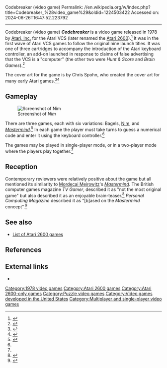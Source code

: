 Codebreaker (video game)
Permalink: //en.wikipedia.org/w/index.php?title=Codebreaker_%28video_game%29&oldid=1224503422
Accessed on: 2024-06-26T16:47:52.223792



------
Codebreaker (video game)
{{short description|1978 video game}}
{{Infobox video game
|title = Codebreaker
|image = Codebreaker_cartridge_cover.jpg
|caption = 
|developer = [[Atari, Inc.]]
|publisher = [[Atari, Inc.]]
|designer = 
|platforms = [[Atari 2600]]
|released = {{vgrelease|NA|1978}}
|genre = [[Puzzle video game|Puzzle]]
|modes = [[Single-player video game|Single-player]], [[Two-player video game|two-player]]
}}
'''''Codebreaker''''' is a video game released in 1978 by [[Atari, Inc.]] for the Atari VCS (later renamed the [[Atari 2600]]).<ref name="Classic Home Video Games">{{cite book |last1=Weiss |first1=Brett |title=Classic Home Video Games, 1972-1984: A Complete Reference Guide |date=2011 |publisher=McFarland |isbn=978-0786487554 |pages=45 |url=https://books.google.com/books?id=BzxTtml8Jq4C&dq=%22Human+Cannonball%22&pg=PA42 |accessdate=8 August 2019}}</ref> It was in the first wave of Atari VCS games to follow the original nine launch titles. It was one of three cartridges to accompany the introduction of the Atari keyboard controller, an add-on launched in response to claims of false advertising that the VCS is a "computer" (the other two were ''Hunt & Score'' and ''Brain Games'').<ref>{{cite book |last1=Lendino |first1=Jamie |title=Adventure: The Atari 2600 at the Dawn of Console Gaming |date=2018 |publisher=Ziff Davis |isbn=978-1732355200 |page=46 |url=https://books.google.com/books?id=JkaoDwAAQBAJ&dq=%22codebreaker%22&pg=PA46 |accessdate=2 September 2019}}</ref>

The cover art for the game is by Chris Spohn, who created the cover art for many early Atari games.<ref name="Art Of Atari">{{cite book |last1=Lapetino |first1=Tim |title=Art Of Atari |date=2016 |publisher=Dynamite Entertainment |isbn=978-1524101060 |page=77 |url=https://books.google.com/books?id=Z50oDAAAQBAJ&dq=%22backgammon%22+%22atari%22&pg=PA97 |accessdate=2 September 2019}}</ref><ref>{{cite book |last1=Guins |first1=Rayford |title=Game After: A Cultural Study of Video Game Afterlife |date=2014 |publisher=MIT Press |isbn=978-0262320184 |page=188 |url=https://books.google.com/books?id=ijOkAgAAQBAJ&dq=%22codebreaker%22+&pg=PA350 |accessdate=2 September 2019}}</ref>

==Gameplay==

[[File:Codebreaker (Nim) Atari 2600.jpg|thumb|left|Screenshot of ''Nim'']]

There are three games, each with six variations: Bagels, [[Nim]], and ''[[Mastermind (board game)|Mastermind]]''.<ref name="Creative Computing Magazine">{{cite journal |last1=Ahl |first1=David H. |title=Atari Video Computer System |journal=Creative Computing Magazine |date=July 1978 |volume=4 |issue=4 |pages=[https://archive.org/details/creativecomputing-1978-07/page/n40 37]–38 |url=https://archive.org/details/creativecomputing-1978-07 |accessdate=2 September 2019}}</ref> In each game the player must take turns to guess a numerical code and enter it using the keyboard controller.<ref name="Art Of Atari" />

The games may be played in single-player mode, or in a two-player mode where the players play together.<ref name="Classic Home Video Games" />

==Reception==
Contemporary reviewers were relatively positive about the game but all mentioned its similarity to [[Mordecai Meirowitz]]'s ''[[Mastermind (board game)|Mastermind]]''. The British computer games magazine ''TV Gamer'', described it as "not the most original game" but also described it as an enjoyable brain-teaser.<ref>{{cite journal |title=Codebreaker |journal=TV Gamer |date=Autumn 1983 |issue=2 |page=22 |url=http://www.ataricompendium.com/archives/magazines/tv_gamer/tv_gamer_autumn83.pdf |accessdate=2 September 2019}}</ref> ''Personal Computing Magazine'' described it as "[b]ased on the ''Mastermind'' concept".<ref>{{cite journal |title=Codebreaker |journal=Personal Computing Magazine |date=1983 |volume=7 |page=367 |url=https://books.google.com/books?id=mgJWAAAAMAAJ&q=%22Codebreaker%22+%22atari%22 |accessdate=2 September 2019}}</ref>

==See also==
{{Portal|Video games}}
*[[List of Atari 2600 games]]

==References==
{{reflist}}

==External links==
*{{atarimania|id=8158}}

{{DEFAULTSORT:Codebreaker}}
[[Category:1978 video games]]
[[Category:Atari 2600 games]]
[[Category:Atari 2600-only games]]
[[Category:Puzzle video games]]
[[Category:Video games developed in the United States]]
[[Category:Multiplayer and single-player video games]]